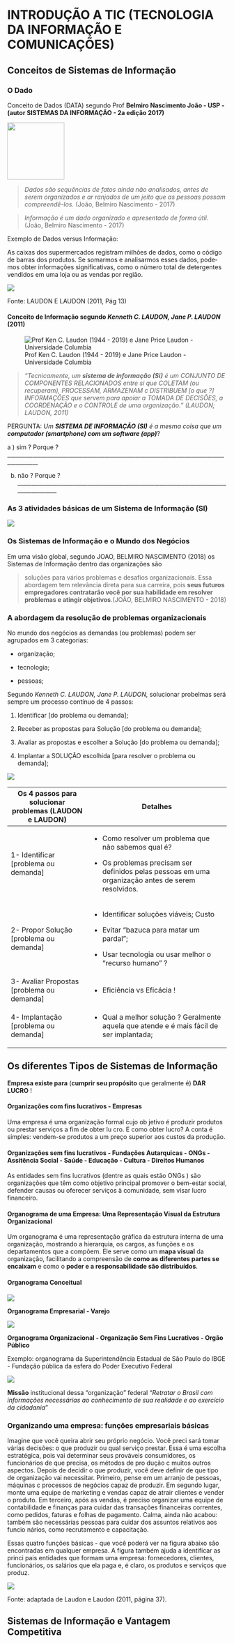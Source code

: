 # INTRODUÇÃO A TIC (TECNOLOGIA DA INFORMAÇÃO E COMUNICAÇÕES)

## Conceitos de Sistemas de Informação

### O Dado

Conceito de Dados (DATA) segundo Prof **Belmiro Nascimento João - USP - (autor SISTEMAS DA INFORMAÇÃO - 2a edição 2017)**

![](images/belmiro_do_nascimento_joao-2.jpg){width="131"}

> *Dados são sequências de fatos ainda não analisados, antes de serem organizados e ar­ ranjados de um jeito que as pessoas possam compreendê-los.* (João, Belmiro Nascimento - 2017)

> *Informação é um dado organizado e apresentado de forma útil.* (João, Belmiro Nascimento - 2017)

Exemplo de Dados versus Informação:

As caixas dos supermercados registram milhões de dados, como o código de barras dos produtos. Se somarmos e analisarmos esses dados, pode­ mos obter informações significativas, como o número total de detergentes vendidos em uma loja ou as vendas por região.

![](images/1-dados-info/Dados-Info.jpg)

Fonte: LAUDON E LAUDON (2011, Pág 13)

#### Conceito de Informação segundo *Kenneth C. LAUDON, Jane P. LAUDON* (2011)

![Prof Ken C. Laudon (1944 - 2019) e Jane Price Laudon - Universidade Columbia](images/Ken_Jane.jpg)

> *"Tecnicamente, um **sistema de informação (Si)** é um CONJUNTO DE COMPONENTES RELACIONADOS entre si que COLETAM (ou recuperam), PROCESSAM, ARMAZENAM c DISTRIBUEM [o que ?] INFORMAÇÕES que servem para apoiar a TOMADA DE DECISÕES, a COORDENAÇÃO e o CONTROLE de uma organização." (LAUDON; LAUDON, 2011)*

PERGUNTA: *Um **SISTEMA DE INFORMAÇÃO (SI)** é a mesma coisa que um **computador (smartphone) com um software (app)***?

a ) sim ? Porque ?\_\_\_\_\_\_\_\_\_\_\_\_\_\_\_\_\_\_\_\_\_\_\_\_\_\_\_\_\_\_\_\_\_\_\_\_\_\_\_\_\_\_\_\_\_\_\_\_\_\_\_\_\_\_\_\_\_\_\_\_\_\_\_\_\_\_\_\_\_\_\_\_\_\_\_\_\_\_\_\_\_\_\_\_\_\_\_\_\_

b)  nâo ? Porque ?\_\_\_\_\_\_\_\_\_\_\_\_\_\_\_\_\_\_\_\_\_\_\_\_\_\_\_\_\_\_\_\_\_\_\_\_\_\_\_\_\_\_\_\_\_\_\_\_\_\_\_\_\_\_\_\_\_\_\_\_\_\_\_\_\_\_\_\_\_\_\_\_\_\_\_\_\_\_\_\_\_\_\_\_\_\_\_\_\_

### As 3 atividades básicas de um Sistema de Informação (SI)

![](images/processamento-dados-computador.png)

### Os Sistemas de Informação e o Mundo dos Negócios

Em uma visão global, segundo JOAO, BELMIRO NASCIMENTO (2018) os Sistemas de Informação dentro das organizações são

> soluções para vários problemas e desafios organizacionais. Essa abordagem tem relevância direta para sua carreira, pois **seus futu­ros empregadores contratarão você por sua habilidade em resolver problemas e atingir objetivos**.(JOÃO, BELMIRO NASCIMENTO - 2018)

### A abordagem da resolução de problemas organizacionais

No mundo dos negócios as demandas (ou problemas) podem ser agrupados em 3 categorias:

-   organização;

-   tecnologia;

-   pessoas;

Segundo *Kenneth C. LAUDON, Jane P. LAUDON,* solucionar probelmas será sempre um processo contínuo de 4 passos:

1.  Identificar [do problema ou demanda];

2.  Receber as propostas para Solução [do problema ou demanda];

3.  Avaliar as propostas e escolher a Solução [do problema ou demanda];

4.  Implantar a SOLUÇÂO escolhida [para resolver o problema ou demanda];

![](images/clipboard-3657052893.png)

+---------------------------------------------------------+-----------------------------------------------------------------------------------------------------+
| Os 4 passos para solucionar problemas (LAUDON e LAUDON) | Detalhes                                                                                            |
+=========================================================+=====================================================================================================+
| 1- Identificar [problema ou demanda]                    | -   Como resolver um problema que não sabemos qual é?                                               |
|                                                         |                                                                                                     |
|                                                         | -   Os problemas precisam ser definidos pelas pessoas em uma orga­nização antes de serem resolvidos. |
+---------------------------------------------------------+-----------------------------------------------------------------------------------------------------+
| 2- Propor Solução [problema ou demanda]                 | -   Identificar soluções viáveis; Custo                                                             |
|                                                         |                                                                                                     |
|                                                         | -   Evitar "bazuca para matar um pardal";                                                           |
|                                                         |                                                                                                     |
|                                                         | -   Usar tecnologia ou usar melhor o "recurso humano" ?                                             |
+---------------------------------------------------------+-----------------------------------------------------------------------------------------------------+
| 3- Avaliar Propostas [problema ou demanda]              | -   Eficiência vs Eficácia !                                                                        |
+---------------------------------------------------------+-----------------------------------------------------------------------------------------------------+
| 4- Implantação [problema ou demanda]                    | -   Qual a melhor solução ? Geralmente aquela que atende e é mais fácil de ser implantada;          |
+---------------------------------------------------------+-----------------------------------------------------------------------------------------------------+

## Os diferentes Tipos de Sistemas de Informação

**Empresa existe para** (**cumprir seu propósito** que geralmente é) **DAR LUCRO** !

#### Organizações com fins lucrativos - Empresas

Uma empresa é uma organização formal cujo ob­ jetivo é produzir produtos ou prestar serviços a fim de obter lu­ cro. E como obter lucro? A conta é simples: vendem-se produtos a um preço superior aos custos da produção.

#### Organizações sem fins lucrativos - Fundações Autarquicas - ONGs - Assitência Social - Saúde - Educação - Cultura - Direitos Humanos

As entidades sem fins lucrativos (dentre as quais estão ONGs ) são organizações que têm como objetivo principal promover o bem-estar social, defender causas ou oferecer serviços à comunidade, sem visar lucro financeiro.

#### Organograma de uma Empresa: Uma Representação Visual da Estrutura Organizacional

Um organograma é uma representação gráfica da estrutura interna de uma organização, mostrando a hierarquia, os cargos, as funções e os departamentos que a compõem. Ele serve como um **mapa visual** da organização, facilitando a compreensão de **como as diferentes partes se encaixam** e como o **poder e a responsabilidade são distribuídos**.

#### Organograma Conceitual

![](images/organogramas/organograma-genérico.jpg)

**Organograma Empresarial - Varejo**

![](images/organogramas/Organograma-empresarial.jpg)

**Organograma Organizacional - Organização Sem Fins Lucrativos - Orgão Público**

Exemplo: organograma da Superintendência Estadual de São Paulo do IBGE - Fundação pública da esfera do Poder Executivo Federal

![](images/organogramas/SES-SP.jpg)

**Missão** institucional dessa "organização" federal "*Retratar o Brasil com informações necessárias ao conhecimento de sua realidade e ao exercício da cidadania*"

### Organizando uma empresa: funções empresariais básicas

Imagine que você queira abrir seu próprio negócio. Você preci­ sará tomar várias decisões: o que produzir ou qual serviço prestar. Essa é uma escolha estratégica, pois vai determinar seus prováveis consumidores, os funcionários de que precisa, os métodos de pro­ dução c muitos outros aspectos. Depois de decidir o que produzir, você deve definir de que tipo de organização vai necessitar. Primeiro, pense em um arranjo de pessoas, máquinas c processos de negócios capaz de produzir. Em segundo lugar, monte uma equipe de marketing e vendas capaz de atrair clientes e vender o produto. Em terceiro, após as vendas, é preciso organizar uma equipe de contabilidade e finanças para cuidar das transações financeiras correntes, como pedidos, faturas e folhas de pagamento. Calma, ainda não acabou: também são necessárias pessoas para cuidar dos assuntos relativos aos funcio­ nários, como recrutamento e capacitação.

Essas quatro funções básicas - que você poderá ver na figura abaixo são encontradas em qualquer empresa. A figura também ajuda a identificar as princi­ pais entidades que formam uma empresa: fornecedores, clientes, funcionários, os salários que ela paga e, é claro, os produtos e serviços que produz.

![](images/1-dados-info/AreasBasicasEmpresa.jpg)

Fonte: adaptada de Laudon e Laudon (2011, página 37).

## Sistemas de Informação e Vantagem Competitiva
